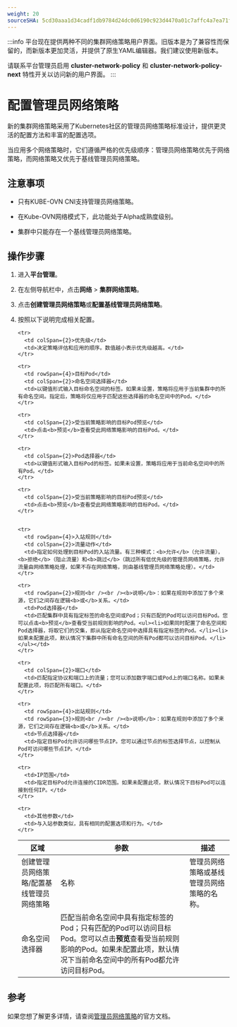 ```yaml
---
weight: 20
sourceSHA: 5cd30aaa1d34cadf1db9784d24dc0d6190c923d4470a01c7affc4a7ea71f76ed
---
```


:::info
平台现在提供两种不同的集群网络策略用户界面。旧版本是为了兼容性而保留的，而新版本更加灵活，并提供了原生YAML编辑器。我们建议使用新版本。

请联系平台管理员启用 **cluster-network-policy** 和 **cluster-network-policy-next** 特性开关以访问新的用户界面。
:::

# 配置管理员网络策略

新的集群网络策略采用了Kubernetes社区的管理员网络策略标准设计，提供更灵活的配置方法和丰富的配置选项。

当应用多个网络策略时，它们遵循严格的优先级顺序：管理员网络策略优先于网络策略，而网络策略又优先于基线管理员网络策略。

## 注意事项

- 只有KUBE-OVN CNI支持管理员网络策略。

- 在Kube-OVN网络模式下，此功能处于Alpha成熟度级别。

- 集群中只能存在一个基线管理员网络策略。

## 操作步骤

1. 进入**平台管理**。

2. 在左侧导航栏中，点击**网络** > **集群网络策略**。

3. 点击**创建管理员网络策略**或**配置基线管理员网络策略**。

4. 按照以下说明完成相关配置。

   <table>
     <thead>
       <tr>
         <th>区域</th>
         <th colSpan={2}>参数</th>
         <th>描述</th>
       </tr>
     </thead>

     <tbody>
       <tr>
         <td rowSpan={2}>创建管理员网络策略/配置基线管理员网络策略</td>
         <td colSpan={2}>名称</td>
         <td>管理员网络策略或基线管理员网络策略的名称。</td>
       </tr>

       <tr>
         <td colSpan={2}>优先级</td>
         <td>决定策略评估和应用的顺序。数值越小表示优先级越高。</td>
       </tr>

       <tr>
         <td rowSpan={4}>目标Pod</td>
         <td colSpan={2}>命名空间选择器</td>
         <td>以键值形式输入目标命名空间的标签。如果未设置，策略将应用于当前集群中的所有命名空间。指定后，策略将仅应用于匹配这些选择器的命名空间中的Pod。</td>
       </tr>

       <tr>
         <td colSpan={2}>受当前策略影响的目标Pod预览</td>
         <td>点击<b>预览</b>查看受此网络策略影响的目标Pod。</td>
       </tr>

       <tr>
         <td colSpan={2}>Pod选择器</td>
         <td>以键值形式输入目标Pod的标签。如果未设置，策略将应用于当前命名空间中的所有Pod。</td>
       </tr>

       <tr>
         <td colSpan={2}>受当前策略影响的目标Pod预览</td>
         <td>点击<b>预览</b>查看受此网络策略影响的目标Pod。</td>
       </tr>


       <tr>
         <td rowSpan={4}>入站规则</td>
         <td colSpan={2}>流量动作</td>
         <td>指定如何处理到目标Pod的入站流量。有三种模式：<b>允许</b>（允许流量），<b>拒绝</b>（阻止流量）和<b>跳过</b>（跳过所有低优先级的管理员网络策略，允许流量由网络策略处理，如果不存在网络策略，则由基线管理员网络策略处理）。</td>
       </tr>

       <tr>
         <td rowSpan={2}>规则<br /><br /><b>说明</b>：如果在规则中添加了多个来源，它们之间存在逻辑<b>或</b>关系。</td>
         <td>Pod选择器</td>
         <td>匹配集群中具有指定标签的命名空间或Pod；只有匹配的Pod可以访问目标Pod。您可以点击<b>预览</b>查看受当前规则影响的Pod。<ul><li>如果同时配置了命名空间和Pod选择器，将取它们的交集，即从指定命名空间中选择具有指定标签的Pod。</li><li>如果未配置此项，默认情况下集群中所有命名空间的所有Pod都可以访问目标Pod。</li></ul></td>
       </tr>

      <tr>
         <td>命名空间选择器</td>
         <td>匹配当前命名空间中具有指定标签的Pod；只有匹配的Pod可以访问目标Pod。您可以点击<b>预览</b>查看受当前规则影响的Pod。如果未配置此项，默认情况下当前命名空间中的所有Pod都允许访问目标Pod。</td>
       </tr>

       <tr>
         <td colSpan={2}>端口</td>
         <td>匹配指定协议和端口上的流量；您可以添加数字端口或Pod上的端口名称。如果未配置此项，将匹配所有端口。</td>
       </tr>

       <tr>
         <td rowSpan={4}>出站规则</td>
         <td rowSpan={3}>规则<br /><br /><b>说明</b>：如果在规则中添加了多个来源，它们之间存在逻辑<b>或</b>关系。</td>
         <td>节点选择器</td>
         <td>指定目标Pod允许访问哪些节点IP。您可以通过节点的标签选择节点，以控制从Pod可访问哪些节点IP。</td>
       </tr>

       <tr>
         <td>IP范围</td>
         <td>指定目标Pod允许连接的CIDR范围。如果未配置此项，默认情况下目标Pod可以连接到任何IP。</td>
       </tr>

       <tr>
         <td>其他参数</td>
         <td>与入站参数类似，具有相同的配置选项和行为。</td>
       </tr>

     </tbody>
   </table>

## 参考

如果您想了解更多详情，请查阅[管理员网络策略](https://network-policy-api.sigs.k8s.io/api-overview/)的官方文档。
